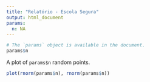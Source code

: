 ---
title: "Relatório - Escola Segura"
output: html_document
params:
  n: NA
---

```{r}
# The `params` object is available in the document.
params$n
```

A plot of `params$n` random points.

```{r}
plot(rnorm(params$n), rnorm(params$n))
```